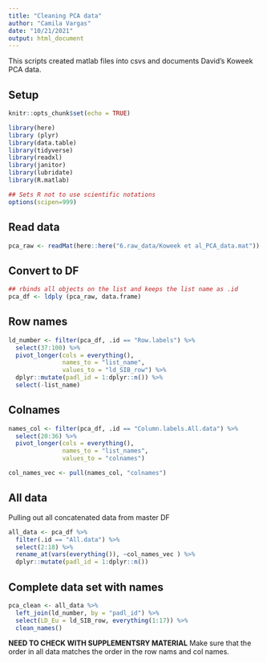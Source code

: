 ```yaml
---
title: "Cleaning PCA data"
author: "Camila Vargas"
date: "10/21/2021"
output: html_document
---
```


This scripts created matlab files into csvs and documents David's Koweek PCA data.


## Setup
```r
knitr::opts_chunk$set(echo = TRUE)

library(here)
library (plyr)
library(data.table)
library(tidyverse)
library(readxl)
library(janitor)
library(lubridate)
library(R.matlab)

## Sets R not to use scientific notations
options(scipen=999) 
```

## Read data
```r

pca_raw <- readMat(here::here("6.raw_data/Koweek et al_PCA_data.mat"))

```

## Convert to DF
```r
## rbinds all objects on the list and keeps the list name as .id
pca_df <- ldply (pca_raw, data.frame)

```

## Row names

```r

ld_number <- filter(pca_df, .id == "Row.labels") %>% 
  select(37:100) %>% 
  pivot_longer(cols = everything(),
               names_to = "list_name",
               values_to = "ld_SIB_row") %>% 
  dplyr::mutate(padl_id = 1:dplyr::n()) %>% 
  select(-list_name)

```

## Colnames

```r

names_col <- filter(pca_df, .id == "Column.labels.All.data") %>% 
  select(20:36) %>% 
  pivot_longer(cols = everything(),
               names_to = "list_names",
               values_to = "colnames")

col_names_vec <- pull(names_col, "colnames")
```

## All data
Pulling out all concatenated data from master DF

```r
all_data <- pca_df %>% 
  filter(.id == "All.data") %>% 
  select(2:18) %>% 
  rename_at(vars(everything()), ~col_names_vec ) %>% 
  dplyr::mutate(padl_id = 1:dplyr::n())

```

## Complete data set with names

```r
pca_clean <- all_data %>% 
  left_join(ld_number, by = "padl_id") %>% 
  select(LD_Eu = ld_SIB_row, everything(1:17)) %>% 
  clean_names()
```


**NEED TO CHECK WITH SUPPLEMENTSRY MATERIAL**
Make sure that the order in all data matches the order in the row nams and col names.
